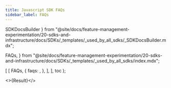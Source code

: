 ```yaml
---
title: Javascript SDK FAQs
sidebar_label: FAQs
---
```

  SDKDocsBuilder
} from "@site/docs/feature-management-experimentation/20-sdks-and-infrastructure/docs/SDKs/_templates/_used_by_all_sdks/_SDKDocsBuilder.mdx";

  FAQs,
} from "@site/docs/feature-management-experimentation/20-sdks-and-infrastructure/docs/SDKs/_templates/_used_by_all_sdks/index.mdx";



  [
    [
      FAQs,
      {
        faqs: <ReactNativeFaqs />,
      },
    ],
  ],
  toc
);

<>{Result}</>
